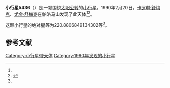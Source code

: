 {{Infobox planet
| bgcolour = #FFFFC0
| name = 5436 Eumelos
| symbol = 
| image = 
| caption = 
| discovery = yes
| discovery_ref = 
| discoverer = [[卡罗琳·舒梅克|卡罗琳·舒梅克]]、[[尤金·舒梅克|尤金·舒梅克]]
| discovery_site = [[帕洛马山|帕洛马山]] 
| discovered = 1990年2月20日
| designations = yes
| mp_name = 
| named_after = 
| alt_names = 1990 DK/ 1986 XF2
| mp_category = [[特洛伊小行星|特洛伊小行星]]
| orbit_ref = <ref name="a">[http://ssd.jpl.nasa.gov/sbdb.cgi?sstr=5436 5436 Eumelos] {{Wayback|url=http://ssd.jpl.nasa.gov/sbdb.cgi?sstr=5436 |date=20201124020659 }}，小行星數據庫瀏覽器（JPL Small-Body Database Browser）－[[美国国家航空航天局|美国国家航空航天局]]喷气推进实验室</ref>
| epoch = 2456400.5 (2013年4月18日更新)
| aphelion = {{convert|5.605114990559012|AU|km|3|abbr=on|lk=out}}
| perihelion = {{convert|4.789758440751746|AU|km|3|abbr=on}}
| semimajor = {{convert|5.197436715655379|AU|km|3|abbr=on}}
| eccentricity = 0.078438334
| period = 4327.950071 [[日|日]]<br />11.85[[儒略年|儒略年]]
| avg_speed = 
| inclination = 7.434821672933084
| asc_node = 253.9789348360374
| mean_anomaly = 
| arg_peri = 220.8806849134302
| satellites = 
| physical_characteristics = yes
| dimensions = 
| mass = 
| density = 
| surface_grav = 
| escape_velocity = 
| sidereal_day = 
| axial_tilt = 
| pole_ecliptic_lat = 
| pole_ecliptic_lon = 
| albedo = 
| temperatures= 
| temp_name1 = 
| mean_temp_1 = 
| max_temp_1 = 
| temp_name2 = 
| max_temp_2 = 
| spectral_type = 
| abs_magnitude = 220.8806849134302
}}

'''小行星5436'''（{{lang-en|5436 Eumelos}}）是一颗围绕[[太阳|太阳]][[公转|公转]]的[[小行星|小行星]]。1990年2月20日，[[卡罗琳·舒梅克|卡罗琳·舒梅克]]、[[尤金·舒梅克|尤金·舒梅克]]在帕洛马山发现了此天体<ref name="a" /><ref>{{cite news|title=小行星列表|url=http://cfa-www.harvard.edu/iau/lists/NumberedMPs.txt|accessdate=2013-07-08|newspaper=哈佛大学|archive-date=2008-05-17|archive-url=https://web.archive.org/web/20080517010638/http://cfa-www.harvard.edu/iau/lists/NumberedMPs.txt|dead-url=no}}</ref>。

这颗小行星的[[绝对星等|绝对星等]]为220.8806849134302等<ref name="a" />。

==参考文献==
{{reflist}}
{{Minor Planet Number|[[小行星5435|小行星5435]]|[[小行星5437|小行星5437]]}}

{{小天体}}

[[Category:小行星带天体|Category:小行星带天体]]
[[Category:1990年发现的小行星|Category:1990年发现的小行星]]

{{asteroid-stub}}